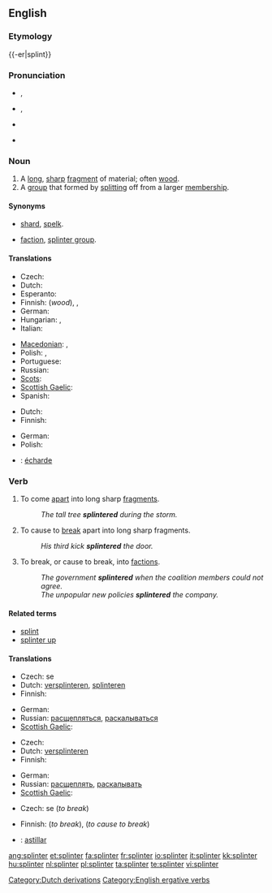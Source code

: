 {{was wotd|2009|February|1}}
==English==
{{wikipedia|dab=splinter}}

===Etymology===
{{-er|splint}}

===Pronunciation===
* {{a|UK}} {{IPA|/ˈsplɪn.tə/}}, {{SAMPA|/"splIn.t@/}}
* {{a|US}} {{IPA|/ˈsplɪn.tɚ/}}, {{SAMPA|"splIn.t@`/}}
*: {{audio|en-us-splinter.ogg|Audio (US)}}
* {{a|Southern US}} {{IPA|/ˈsplɪn.ɚ/}}
* {{rhymes|ɪntə(r)}}

===Noun===
{{en-noun}}

# A [[long]], [[sharp]] [[fragment]] of material; often [[wood]].
# A [[group]] that formed by [[split]]ting off from a larger [[membership]].

====Synonyms====
* {{sense|long sharp fragment}} [[shard]], [[spelk]].
* {{sense|group formed by splitting}} [[faction]], [[splinter group]].

====Translations====
{{trans-top|long, sharp fragment of material; often wood}}
* Czech: {{t-|cs|tříska|f}}
* Dutch: {{t+|nl|splinter}}
* Esperanto: {{t-|eo|splito|xs=Esperanto}}
* Finnish: {{t-|fi|säle}} (''wood''), {{t-|fi|sirpale}}, {{t-|fi|pirstale}}
* German: {{t+|de|Splitter|m}}
* Hungarian: {{t|hu|forgács}},  {{t+|hu|szálka}}
* Italian: {{t-|it|scheggia|f}}
{{trans-mid}}
* [[Macedonian]]: {{t-|mk|спица|f|tr=spíca|sc=Cyrl|xs=Macedonian}},  {{t|mk|деланка|f|tr=délanka|sc=Cyrl|xs=Macedonian}}
* Polish: {{t|pl|odłamek|m}}, {{t|pl|drzazga|f}}
* Portuguese: {{t|pt|farpa|f}}
* Russian: {{t|ru|заноза|f|tr=zanóza|sc=Cyrl}}
* [[Scots]]: {{tø|sco|spail|xs=Scots}}
* [[Scottish Gaelic]]: {{t-|gd|spealg|f|xs=Scottish Gaelic}}
* Spanish: {{t-|es|astilla|f}}
{{trans-bottom}}

{{trans-top|a group that formed by splitting off from a larger membership}}
* Dutch: {{t|nl|splintergroep}}
* Finnish: {{t|fi|sirpaleryhmä}}
{{trans-mid}}
* German: {{t|de|Splittergruppe|m}}
* Polish: {{t|pl|odłam|m}}
{{trans-bottom}}

{{checktrans-top}}
* {{ttbc|French}}: [[écharde]] {{m}}
{{trans-bottom}}

===Verb===
{{en-verb}}

# {{intransitive}} To come [[apart]] into long sharp [[fragment]]s.
#: ''The tall tree '''splintered''' during the storm.''
# {{transitive}} To cause to [[break]] apart into long sharp fragments.
#: ''His third kick '''splintered''' the door.''
# {{figurative|of a group}} To break, or cause to break, into [[faction]]s.
#: ''The government '''splintered''' when the coalition members could not agree.''
#: ''The unpopular new policies '''splintered''' the company.''

====Related terms====
* [[splint]]
* [[splinter up]]

====Translations====
{{trans-top|to come apart into splinters}}
* Czech: {{t-|cs|štěpit}} se
* Dutch: [[versplinteren]], [[splinteren]]
* Finnish: {{t+|fi|hajota}} {{t-|fi|säle|alt=säleiksi}}
{{trans-mid}}
* German: {{t-|de|zersplittern}}
* Russian: [[расщепляться]], [[раскалываться]]
* [[Scottish Gaelic]]: {{t-|gd|spealg|xs=Scottish Gaelic}}
{{trans-bottom}}

{{trans-top|to cause to break apart into splinters}}
* Czech: {{t-|cs|štípat}}
* Dutch: [[versplinteren]]
* Finnish: {{t+|fi|hajottaa}}
{{trans-mid}}
* German: {{t-|de|zersplittern}}
* Russian: [[расщеплять]], [[раскалывать]]
* [[Scottish Gaelic]]: {{t-|gd|spealg|xs=Scottish Gaelic}}
{{trans-bottom}}

{{trans-top|to break or cause to break into factions}}
* Czech: {{t-|cs|odštěpit}} se (''to break'')
{{trans-mid}}
* Finnish: {{t+|fi|hajota}} (''to break''), {{t+|fi|hajottaa}} (''to cause to break'')
{{trans-bottom}}

{{checktrans-top}}
* {{ttbc|Spanish}}: [[astillar]]
{{trans-bottom}}

[[Category:Dutch derivations]]
[[Category:English ergative verbs]]

[[ang:splinter]]
[[et:splinter]]
[[fa:splinter]]
[[fr:splinter]]
[[io:splinter]]
[[it:splinter]]
[[kk:splinter]]
[[hu:splinter]]
[[nl:splinter]]
[[pl:splinter]]
[[ta:splinter]]
[[te:splinter]]
[[vi:splinter]]
